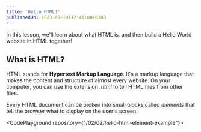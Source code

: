 ```yaml
---
title: 'Hello HTML!'
publishedOn: 2023-08-19T12:40:00+0700
---
```


In this lesson, we'll learn about what HTML is, and then build a Hello World website in HTML together!


## What is HTML?

HTML stands for **Hypertext Markup Language**. It's a markup language that makes the content and structure of
almost every website. On your computer, you can use the extension *.html* to tell HTML files from other files.

Every HTML document can be broken into small blocks called *elements* that tell the browser what to
display on the user's screen.

<CodePlayground repository={"/02/02/hello-html-element-example"}></CodePlayground>
